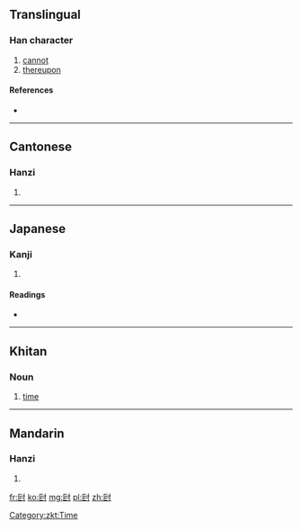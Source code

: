 ==Translingual==

===Han character===
{{Han char|rn=41|rad=寸|as=05|sn=8|four=|canj=尸口木戈 (SRDI)}}

# [[cannot]]
# [[thereupon]]

====References====
* {{Han ref|kx=0294.050|dkj=07422|dj=0581.190|hdz=10504.080|uh=5C00|ud=23552}}

----

==Cantonese==

===Hanzi===
{{yue-hanzi|jyut=[[po2]]|y=po2}}

# {{defn|lang=yue|sort=寸05}}

----

==Japanese==

===Kanji===
{{ja-kanji|grade=|rs=寸05}}

# {{defn|lang=ja|sort=寸05}}

====Readings====
* {{ja-readings|on=[[は]] (ha)|kun=[[できぬ]] (dekinu)}}

----

==Khitan==
===Noun===
{{head|zkt|noun|tr=po}}

# [[time]]

[[Category:zkt:Time]]

----

==Mandarin==

===Hanzi===
{{cmn-hanzi|pin=[[pǒ]] ([[po3]])|wg=p'o<sup>3</sup>}}

# {{defn|lang=cmn|sort=寸05}}

[[fr:尀]]
[[ko:尀]]
[[mg:尀]]
[[pl:尀]]
[[zh:尀]]